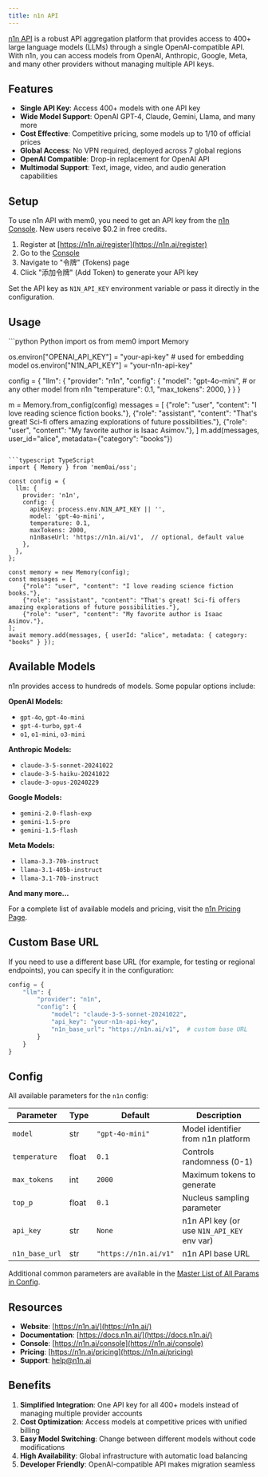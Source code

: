 ```yaml
---
title: n1n API
---
```


[n1n API](https://n1n.ai/) is a robust API aggregation platform that provides access to 400+ large language models (LLMs) through a single OpenAI-compatible API. With n1n, you can access models from OpenAI, Anthropic, Google, Meta, and many other providers without managing multiple API keys.

## Features

- **Single API Key**: Access 400+ models with one API key
- **Wide Model Support**: OpenAI GPT-4, Claude, Gemini, Llama, and many more
- **Cost Effective**: Competitive pricing, some models up to 1/10 of official prices
- **Global Access**: No VPN required, deployed across 7 global regions
- **OpenAI Compatible**: Drop-in replacement for OpenAI API
- **Multimodal Support**: Text, image, video, and audio generation capabilities

## Setup

To use n1n API with mem0, you need to get an API key from the [n1n Console](https://n1n.ai/console). New users receive $0.2 in free credits.

1. Register at [https://n1n.ai/register](https://n1n.ai/register)
2. Go to the [Console](https://n1n.ai/console)
3. Navigate to "令牌" (Tokens) page
4. Click "添加令牌" (Add Token) to generate your API key

Set the API key as `N1N_API_KEY` environment variable or pass it directly in the configuration.

## Usage

<CodeGroup>
```python Python
import os
from mem0 import Memory

os.environ["OPENAI_API_KEY"] = "your-api-key"  # used for embedding model
os.environ["N1N_API_KEY"] = "your-n1n-api-key"

config = {
    "llm": {
        "provider": "n1n",
        "config": {
            "model": "gpt-4o-mini",  # or any other model from n1n
            "temperature": 0.1,
            "max_tokens": 2000,
        }
    }
}

m = Memory.from_config(config)
messages = [
    {"role": "user", "content": "I love reading science fiction books."},
    {"role": "assistant", "content": "That's great! Sci-fi offers amazing explorations of future possibilities."},
    {"role": "user", "content": "My favorite author is Isaac Asimov."},
]
m.add(messages, user_id="alice", metadata={"category": "books"})
```

```typescript TypeScript
import { Memory } from 'mem0ai/oss';

const config = {
  llm: {
    provider: 'n1n',
    config: {
      apiKey: process.env.N1N_API_KEY || '',
      model: 'gpt-4o-mini',
      temperature: 0.1,
      maxTokens: 2000,
      n1nBaseUrl: 'https://n1n.ai/v1',  // optional, default value
    },
  },
};

const memory = new Memory(config);
const messages = [
    {"role": "user", "content": "I love reading science fiction books."},
    {"role": "assistant", "content": "That's great! Sci-fi offers amazing explorations of future possibilities."},
    {"role": "user", "content": "My favorite author is Isaac Asimov."},
];
await memory.add(messages, { userId: "alice", metadata: { category: "books" } });
```
</CodeGroup>

## Available Models

n1n provides access to hundreds of models. Some popular options include:

**OpenAI Models:**
- `gpt-4o`, `gpt-4o-mini`
- `gpt-4-turbo`, `gpt-4`
- `o1`, `o1-mini`, `o3-mini`

**Anthropic Models:**
- `claude-3-5-sonnet-20241022`
- `claude-3-5-haiku-20241022`
- `claude-3-opus-20240229`

**Google Models:**
- `gemini-2.0-flash-exp`
- `gemini-1.5-pro`
- `gemini-1.5-flash`

**Meta Models:**
- `llama-3.3-70b-instruct`
- `llama-3.1-405b-instruct`
- `llama-3.1-70b-instruct`

**And many more...**

For a complete list of available models and pricing, visit the [n1n Pricing Page](https://n1n.ai/pricing).

## Custom Base URL

If you need to use a different base URL (for example, for testing or regional endpoints), you can specify it in the configuration:

```python
config = {
    "llm": {
        "provider": "n1n",
        "config": {
            "model": "claude-3-5-sonnet-20241022",
            "api_key": "your-n1n-api-key",
            "n1n_base_url": "https://n1n.ai/v1",  # custom base URL
        }
    }
}
```

## Config

All available parameters for the `n1n` config:

| Parameter | Type | Default | Description |
|-----------|------|---------|-------------|
| `model` | str | `"gpt-4o-mini"` | Model identifier from n1n platform |
| `temperature` | float | `0.1` | Controls randomness (0-1) |
| `max_tokens` | int | `2000` | Maximum tokens to generate |
| `top_p` | float | `0.1` | Nucleus sampling parameter |
| `api_key` | str | `None` | n1n API key (or use `N1N_API_KEY` env var) |
| `n1n_base_url` | str | `"https://n1n.ai/v1"` | n1n API base URL |

Additional common parameters are available in the [Master List of All Params in Config](../config).

## Resources

- **Website**: [https://n1n.ai/](https://n1n.ai/)
- **Documentation**: [https://docs.n1n.ai/](https://docs.n1n.ai/)
- **Console**: [https://n1n.ai/console](https://n1n.ai/console)
- **Pricing**: [https://n1n.ai/pricing](https://n1n.ai/pricing)
- **Support**: help@n1n.ai

## Benefits

1. **Simplified Integration**: One API key for all 400+ models instead of managing multiple provider accounts
2. **Cost Optimization**: Access models at competitive prices with unified billing
3. **Easy Model Switching**: Change between different models without code modifications
4. **High Availability**: Global infrastructure with automatic load balancing
5. **Developer Friendly**: OpenAI-compatible API makes migration seamless
